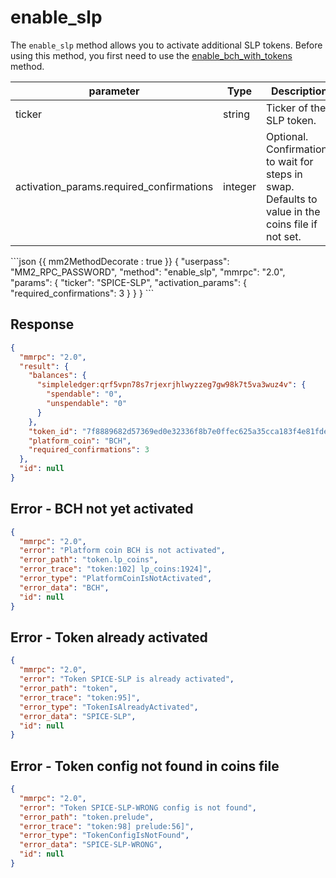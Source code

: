 
# enable_slp

The `enable_slp` method allows you to activate additional SLP tokens. Before using this method, you first need to use the [enable_bch_with_tokens](enable_bch_with_tokens) method.

| parameter                                | Type    | Description                                                                                        |
| ---------------------------------------- | ------- | -------------------------------------------------------------------------------------------------- |
| ticker                                   | string  | Ticker of the SLP token.                                                                           |
| activation_params.required_confirmations | integer | Optional. Confirmations to wait for steps in swap. Defaults to value in the coins file if not set. |

<CodeGroup title="" tag="POST" label="enable_slp">
```json {{ mm2MethodDecorate : true }}
{
  "userpass": "MM2_RPC_PASSWORD",
  "method": "enable_slp",
  "mmrpc": "2.0",
  "params": {
    "ticker": "SPICE-SLP",
    "activation_params": {
      "required_confirmations": 3
    }
  }
}
```
</CodeGroup>


## Response

```json
{
  "mmrpc": "2.0",
  "result": {
    "balances": {
      "simpleledger:qrf5vpn78s7rjexrjhlwyzzeg7gw98k7t5va3wuz4v": {
        "spendable": "0",
        "unspendable": "0"
      }
    },
    "token_id": "7f8889682d57369ed0e32336f8b7e0ffec625a35cca183f4e81fde4e71a538a1",
    "platform_coin": "BCH",
    "required_confirmations": 3
  },
  "id": null
}
```

## Error - BCH not yet activated

```json
{
  "mmrpc": "2.0",
  "error": "Platform coin BCH is not activated",
  "error_path": "token.lp_coins",
  "error_trace": "token:102] lp_coins:1924]",
  "error_type": "PlatformCoinIsNotActivated",
  "error_data": "BCH",
  "id": null
}
```

## Error - Token already activated

```json
{
  "mmrpc": "2.0",
  "error": "Token SPICE-SLP is already activated",
  "error_path": "token",
  "error_trace": "token:95]",
  "error_type": "TokenIsAlreadyActivated",
  "error_data": "SPICE-SLP",
  "id": null
}
```

## Error - Token config not found in coins file

```json
{
  "mmrpc": "2.0",
  "error": "Token SPICE-SLP-WRONG config is not found",
  "error_path": "token.prelude",
  "error_trace": "token:98] prelude:56]",
  "error_type": "TokenConfigIsNotFound",
  "error_data": "SPICE-SLP-WRONG",
  "id": null
}
```
